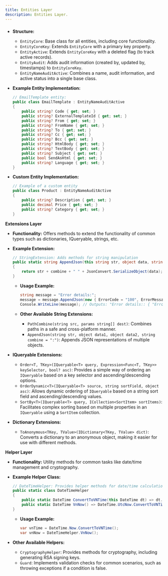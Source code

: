 ```yaml
---
title: Entities Layer
description: Entities Layer.
---
```

### 

- **Structure:**
    - `EntityCore`: Base class for all entities, including core functionality.
    - `EntityCoreKey`: Extends `EntityCore` with a primary key property.
    - `EntityActive`: Extends `EntityCoreKey` with a deleted flag (to track active records).
    - `EntityAudit`: Adds audit information (created by, updated by, timestamps) to `EntityCoreKey`.
    - `EntityNameAuditActive`: Combines a name, audit information, and active status into a single base class.
- **Example Entity Implementation:**
    
    ```csharp
    // EmailTemplate entity:
    public class EmailTemplate : EntityNameAuditActive
    {
        public string? Code { get; set; }
        public string? ExternalTemplateId { get; set; }
        public string? From { get; set; }
        public string? FromName { get; set; }
        public string? To { get; set; }
        public string? Cc { get; set; }
        public string? Bcc { get; set; }
        public string? HtmlBody { get; set; }
        public string? TextBody { get; set; }
        public string? Subject { get; set; }
        public bool SendAsHtml { get; set; }
        public string? Language { get; set; }
    }
    
    ```
    
- **Custom Entity Implementation:**
    
    ```csharp
    // Example of a custom entity
    public class Product : EntityNameAuditActive
    {
        public string? Description { get; set; }
        public decimal Price { get; set; }
        public string? Category { get; set; }
    }
    
    ```
    

**Extensions Layer**

- **Functionality:** Offers methods to extend the functionality of common types such as dictionaries, IQueryable, strings, etc.
- **Example Extension:**
    
    ```csharp
    // StringExtension: Adds methods for string manipulation
    public static string AppendJson(this string str, object data, string combine = ":")
    {
        return str + combine + " " + JsonConvert.SerializeObject(data);
    }
    
    ```
    
    - **Usage Example:**
        
        ```csharp
        string message = "Error details:";
        message = message.AppendJson(new { ErrorCode = "100", ErrorMessage = "Invalid input" });
        Console.WriteLine(message); // Outputs: "Error details:: { "ErrorCode": "100", "ErrorMessage": "Invalid input" }"
        
        ```
        
    - **Other Available String Extensions:**
        - `PathCombine(string src, params string[] dest)`: Combines paths in a safe and cross-platform manner.
        - `AppendJson(string str, object data1, object data2, string combine = ":")`: Appends JSON representations of multiple objects.
- **IQueryable Extensions:**
    - `Order<T, TKey>(IQueryable<T> query, Expression<Func<T, TKey>> keySelector, bool? asc)`: Provides a simple way of ordering an `IQueryable` based on a key selector and ascending/descending options.
    - `OrderDynamic<T>(IQueryable<T> source, string sortField, object asc)`: Allows dynamic ordering of `IQueryable` based on a string sort field and ascending/descending values.
    - `SortBy<T>(IQueryable<T> query, ICollection<SortItem> sortItems)`: Facilitates complex sorting based on multiple properties in an `IQueryable` using a `SortItem` collection.
- **Dictionary Extensions:**
    - `ToAnonymous<TKey, TValue>(IDictionary<TKey, TValue> dict)`: Converts a dictionary to an anonymous object, making it easier for use with different methods.

**Helper Layer**

- **Functionality:** Utility methods for common tasks like date/time management and cryptography.
- **Example Helper Class:**
    
    ```csharp
    // DateTimeHelper: Provides helper methods for date/time calculations
    public static class DateTimeHelper
    {
        public static DateTime ConvertToVNTime(this DateTime dt) => dt.AddHours(7.0);
        public static DateTime VnNow() => DateTime.UtcNow.ConvertToVNTime();
    }
    
    ```
    
    - **Usage Example:**
        
        ```csharp
        var vnTime = DateTime.Now.ConvertToVNTime();
        var vnNow = DateTimeHelper.VnNow();
        
        ```
        
- **Other Available Helpers:**
    - `CryptographyHelper`: Provides methods for cryptography, including generating RSA signing keys.
    - `Guard`: Implements validation checks for common scenarios, such as throwing exceptions if a condition is false.
